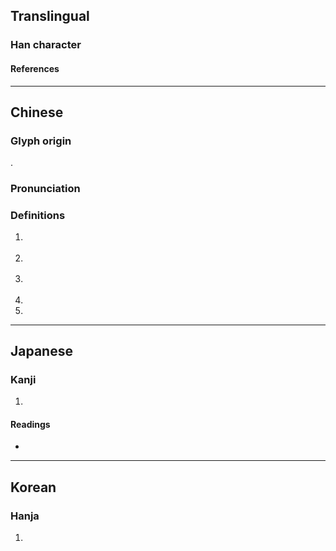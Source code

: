 {{character info}}
==Translingual==

===Han character===
{{Han char|rn=85|rad=水|as=13|sn=16|four=35118|canj=ETWT|ids=⿰氵豊}}

====References====
{{Han ref|kx=0653.030|dkj=18390|dj=1063.050|hdz=31756.020|uh=6FA7}}

----

==Chinese==
{{zh-forms}}

===Glyph origin===
{{Han etym}}
{{Han compound|水|豊|ls=psc|c1=s|c2=p|t1=water}}.

===Pronunciation===
{{zh-pron
|m=lǐ
|c=lai5
|mc=y
|oc=y
|cat=pn
}}

===Definitions===
{{zh-hanzi}}

# {{zh-div|水}} {{place|zh|river|p/Hunan|c/China|t1={{w|Lishui River}}}}
# {{zh-div|河|水}} {{place|zh|river|p/Henan|c/China|t1=Lihe River}}
# {{zh-div|縣}} {{place|zh|county|p/Hunan|t1={{w|Li County, Hunan|Li County}}}}
# {{zh-alt-form|醴|[[sweet]]}}
# {{surname|zh}}

----

==Japanese==

===Kanji===
{{ja-kanji|grade=|rs=水13}}

# {{rfdef|ja|sort=水13}}

====Readings====
* {{ja-readings|on=[[れい]] (rei), [[らい]] (rai)|kun=}}

----

==Korean==

===Hanja===
{{ko-hanja|hangeul=[[례]]>[[예]]|eumhun=|rv=rye>ye|mr=rye>ye|y=lyey>yey}}

# {{rfdef|ko|sort=水13}}